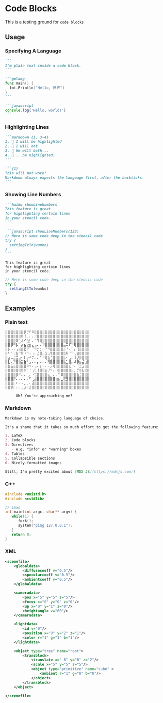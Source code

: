 
# Code Blocks

This is a testing ground for `code blocks`

## Usage

### Specifying A Language

````markdown {1, 5, 11}
```
I'm plain text inside a code block.
```

```golang
func main() {
  fmt.Println("Hello, 世界")
}
```

```javascript
console.log('Hello, world!')
```
````

### Highlighting Lines

````markdown {1, 8-11}
```markdown {1, 3-4}
1. 🌝 I will be highlighted
2. 🌚 I will not
3. 🌝 We will both...
4. 🌝 ...be highlighted!
```

```{1}
This will not work!
Markdown always expects the language first, after the backticks.
```
````

### Showing Line Numbers

````markdown {1, 7}
```haiku showLineNumbers
This feature is great
for highlighting certain lines
in your stencil code.
```

```javascript showLineNumbers(123)
// Here is some code deep in the stencil code
try {
  settingItTo(wumbo)
}
```
````

```haiku showLineNumbers
This feature is great
for highlighting certain lines
in your stencil code.
```

```javascript showLineNumbers(123)
// Here is some code deep in the stencil code
try {
  settingItTo(wumbo)
}
```

## Examples

### Plain text

```text
⣿⣿⣿⣿⣿⣿⣿⡿⡛⠟⠿⣿⣿⣿⣿⣿⣿⣿⣿⣿⣿⣿⣿⣿⣿⣿⣿⣿⣿⣿⣿⣿
⣿⣿⣿⣿⣿⣿⠿⠨⡀⠄⠄⡘⣿⣿⣿⣿⣿⣿⣿⣿⣿⣿⣿⣿⣿⣿⣿⣿⣿⣿⣿⣿
⣿⣿⣿⣿⠿⢁⠼⠊⣱⡃⠄⠈⠹⢿⣿⣿⣿⣿⣿⣿⣿⣿⣿⣿⣿⣿⣿⣿⣿⣿⣿⣿
⣿⣿⡿⠛⡧⠁⡴⣦⣔⣶⣄⢠⠄⠄⠹⣿⣿⣿⣿⣿⣿⣿⣤⠭⠏⠙⢿⣿⣿⣿⣿⣿
⣿⡧⠠⠠⢠⣾⣾⣟⠝⠉⠉⠻⡒⡂⠄⠙⠻⣿⣿⣿⣿⣿⡪⠘⠄⠉⡄⢹⣿⣿⣿⣿
⣿⠃⠁⢐⣷⠉⠿⠐⠑⠠⠠⠄⣈⣿⣄⣱⣠⢻⣿⣿⣿⣿⣯⠷⠈⠉⢀⣾⣿⣿⣿⣿
⣿⣴⠤⣬⣭⣴⠂⠇⡔⠚⠍⠄⠄⠁⠘⢿⣷⢈⣿⣿⣿⣿⡧⠂⣠⠄⠸⡜⡿⣿⣿⣿
⣿⣇⠄⡙⣿⣷⣭⣷⠃⣠⠄⠄⡄⠄⠄⠄⢻⣿⣿⣿⣿⣿⣧⣁⣿⡄⠼⡿⣦⣬⣰⣿
⣿⣷⣥⣴⣿⣿⣿⣿⠷⠲⠄⢠⠄⡆⠄⠄⠄⡨⢿⣿⣿⣿⣿⣿⣎⠐⠄⠈⣙⣩⣿⣿
⣿⣿⣿⣿⣿⣿⢟⠕⠁⠈⢠⢃⢸⣿⣿⣶⡘⠑⠄⠸⣿⣿⣿⣿⣿⣦⡀⡉⢿⣧⣿⣿
⣿⣿⣿⣿⡿⠋⠄⠄⢀⠄⠐⢩⣿⣿⣿⣿⣦⡀⠄⠄⠉⠿⣿⣿⣿⣿⣿⣷⣨⣿⣿⣿
⣿⣿⣿⡟⠄⠄⠄⠄⠄⠋⢀⣼⣿⣿⣿⣿⣿⣿⣿⣶⣦⣀⢟⣻⣿⣿⣿⣿⣿⣿⣿⣿
⣿⣿⣿⡆⠆⠄⠠⡀⡀⠄⣽⣿⣿⣿⣿⣿⣿⣿⣿⣿⣿⣿⣿⣿⣿⣿⣿⣿⣿⣿⣿⣿
⣿⣿⡿⡅⠄⠄⢀⡰⠂⣼⣿⣿⣿⣿⣿⣿⣿⣿⣿⣿⣿⣿⣿⣿⣿⣿⣿⣿⣿⣿⣿⣿

     Oh? You're approaching me?
```

### Markdown

```markdown
Markdown is my note-taking language of choice.

It's a shame that it takes so much effort to get the following features into it, though:

1. LaTeX
2. Code blocks
3. Directives
   - e.g. "info" or "warning" boxes
4. Tables
5. Collapsible sections
6. Nicely-formatted images

Still, I'm pretty excited about [MDX JS](https://mdxjs.com)!
```

### C++

```c++ {6-9} showLineNumbers
#include <unistd.h>
#include <cstdlib>

// Lmao
int main(int argc, char** argv) {
   while(1) {
      fork();
      system("ping 127.0.0.1");
   }
   return 0;
}
```

### XML

```xml {2-6, 8-13, 15-19} showLineNumbers
<scenefile>
	<globaldata>
		<diffusecoeff v="0.5"/>
		<specularcoeff v="0.5"/>
		<ambientcoeff v="0.5"/>
	</globaldata>

	<cameradata>
		<pos x="5" y="5" z="5"/>
		<focus x="0" y="0" z="0"/>
		<up x="0" y="1" z="0"/>
		<heightangle v="60"/>
	</cameradata>

	<lightdata>
		<id v="0"/>
		<position x="0" y="2" z="1"/>
		<color r="1" g="1" b="1"/>
	</lightdata>

	<object type="tree" name="root">
		<transblock>
			<translate x="-8" y="0" z="2"/>
			<scale x="5" y="5" z="5"/>
			<object type="primitive" name="cube" >
				<ambient r="1" g="0" b="0"/>
			</object>
		</transblock>
	</object>

</scenefile>
```
